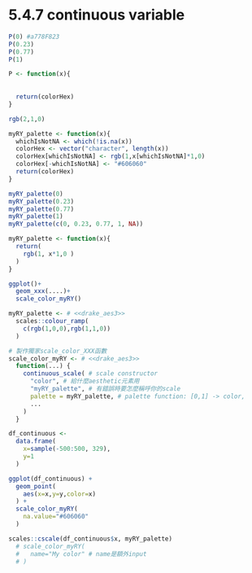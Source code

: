 
# 5.4.7 continuous variable



```r
P(0) #a778F823
P(0.23)
P(0.77)
P(1)
```

```r
P <- function(x){
  
  
  return(colorHex)
}
```

```r
rgb(2,1,0)
```


```r
myRY_palette <- function(x){
  whichIsNotNA <- which(!is.na(x))
  colorHex <- vector("character", length(x))
  colorHex[whichIsNotNA] <- rgb(1,x[whichIsNotNA]*1,0)
  colorHex[-whichIsNotNA] <- "#606060"
  return(colorHex)
}

myRY_palette(0)
myRY_palette(0.23)
myRY_palette(0.77)
myRY_palette(1)
myRY_palette(c(0, 0.23, 0.77, 1, NA))
```
```r
myRY_palette <- function(x){
  return(
    rgb(1, x*1,0 ) 
  )
}
```


```r
ggplot()+
  geom_xxx(....)+
  scale_color_myRY()
```

```r
myRY_palette <- # <<drake_aes3>>
  scales::colour_ramp(
    c(rgb(1,0,0),rgb(1,1,0))
  )
```

```r

# 製作獨家scale_color_XXX函數
scale_color_myRY <- # <<drake_aes3>>
  function(...) {
    continuous_scale( # scale constructor
      "color", # 給什麼aesthetic元素用
      "myRY_palette", # 有錯誤時要怎麼稱呼你的scale
      palette = myRY_palette, # palette function: [0,1] -> color, 
      ...
    )
  }
```

```r
df_continuous <-
  data.frame(
    x=sample(-500:500, 329),
    y=1
  )

ggplot(df_continuous) +
  geom_point(
    aes(x=x,y=y,color=x)
  ) +
  scale_color_myRY(
    na.value="#606060"
  )

scales::cscale(df_continuous$x, myRY_palette)
  # scale_color_myRY(
  #   name="My color" # name是額外input
  # )
```

